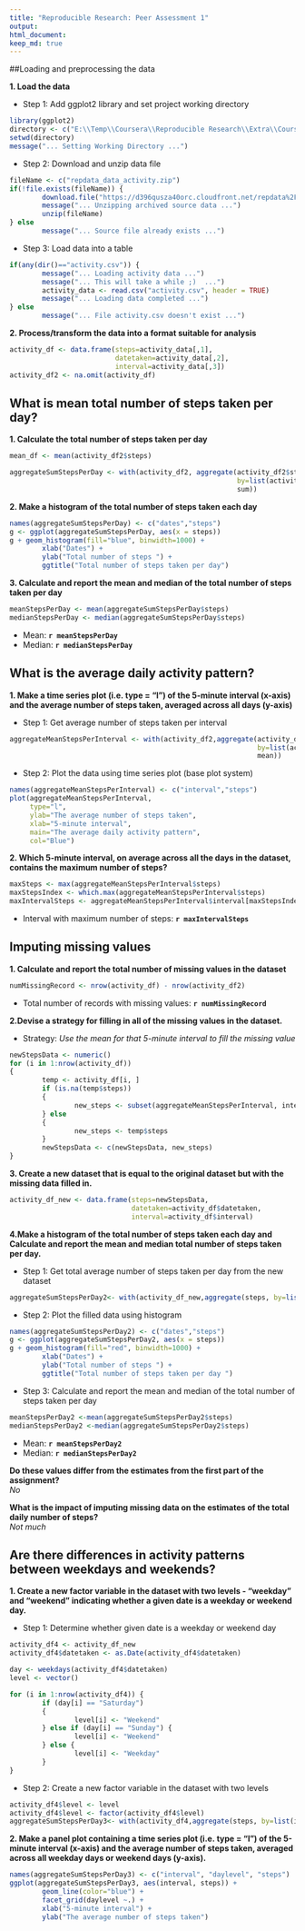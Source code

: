 ```yaml
---
title: "Reproducible Research: Peer Assessment 1"
output: 
html_document:
keep_md: true
---
```


##Loading and preprocessing the data 


**1. Load the data**

- Step 1: Add ggplot2 library and set project working directory

```r
library(ggplot2)
directory <- c("E:\\Temp\\Coursera\\Reproducible Research\\Extra\\Course Project\\Week 2\\wd")
setwd(directory)
message("... Setting Working Directory ...")
```

  
- Step 2: Download and unzip data file

```r
fileName <- c("repdata_data_activity.zip")
if(!file.exists(fileName)) {
        download.file("https://d396qusza40orc.cloudfront.net/repdata%2Fdata%2Factivity.zip", fileName)
        message("... Unzipping archived source data ...")
        unzip(fileName)
} else
        message("... Source file already exists ...")
```

  
- Step 3: Load data into a table

```r
if(any(dir()=="activity.csv")) {   
        message("... Loading activity data ...")
        message("... This will take a while ;)  ...")
        activity_data <- read.csv("activity.csv", header = TRUE)
        message("... Loading data completed ...")
} else
        message("... File activity.csv doesn't exist ...")
```

  
**2. Process/transform the data into a format suitable for analysis**

```r
activity_df <- data.frame(steps=activity_data[,1], 
                          datetaken=activity_data[,2], 
                          interval=activity_data[,3])
activity_df2 <- na.omit(activity_df)
```

  
## What is mean total number of steps taken per day?


**1. Calculate the total number of steps taken per day**

```r
mean_df <- mean(activity_df2$steps)

aggregateSumStepsPerDay <- with(activity_df2, aggregate(activity_df2$steps, 
                                                        by=list(activity_df2$datetaken), 
                                                        sum))
```


**2. Make a histogram of the total number of steps taken each day**

```r
names(aggregateSumStepsPerDay) <- c("dates","steps")
g <- ggplot(aggregateSumStepsPerDay, aes(x = steps))
g + geom_histogram(fill="blue", binwidth=1000) +
        xlab("Dates") +
        ylab("Total number of steps ") +
        ggtitle("Total number of steps taken per day")
```


**3. Calculate and report the mean and median of the total number of steps taken per day**

```r
meanStepsPerDay <- mean(aggregateSumStepsPerDay$steps)
medianStepsPerDay <- median(aggregateSumStepsPerDay$steps)
```


- Mean: **`r meanStepsPerDay`**
- Median: **`r medianStepsPerDay`**


## What is the average daily activity pattern?


**1. Make a time series plot (i.e. type = "l") of the 5-minute interval (x-axis) and the average number of steps taken, averaged across all days (y-axis)**


- Step 1: Get average number of steps taken per interval

```r
aggregateMeanStepsPerInterval <- with(activity_df2,aggregate(activity_df2$steps, 
                                                             by=list(activity_df2$interval), 
                                                             mean))
```

- Step 2: Plot the data using time series plot (base plot system)  

```r
names(aggregateMeanStepsPerInterval) <- c("interval","steps")
plot(aggregateMeanStepsPerInterval,
     type="l",  
     ylab="The average number of steps taken",
     xlab="5-minute interval",
     main="The average daily activity pattern",
     col="Blue")
```


**2. Which 5-minute interval, on average across all the days in the dataset, contains the maximum number of steps?**


```r
maxSteps <- max(aggregateMeanStepsPerInterval$steps)
maxStepsIndex <- which.max(aggregateMeanStepsPerInterval$steps)
maxIntervalSteps <- aggregateMeanStepsPerInterval$interval[maxStepsIndex]
```

- Interval with maximum number of steps: **`r maxIntervalSteps`**


## Imputing missing values

**1. Calculate and report the total number of missing values in the dataset**

```r
numMissingRecord <- nrow(activity_df) - nrow(activity_df2)
```
- Total number of records with missing values: **`r numMissingRecord`**


**2.Devise a strategy for filling in all of the missing values in the dataset.**

- Strategy: *Use the mean for that 5-minute interval to fill the missing value* 

```r
newStepsData <- numeric()
for (i in 1:nrow(activity_df)) 
{
        temp <- activity_df[i, ]
        if (is.na(temp$steps)) 
        {
                new_steps <- subset(aggregateMeanStepsPerInterval, interval == temp$interval)$steps
        } else 
        { 
                new_steps <- temp$steps
        }
        newStepsData <- c(newStepsData, new_steps)
}
```

**3. Create a new dataset that is equal to the original dataset but with the missing data filled in.**  
```r
activity_df_new <- data.frame(steps=newStepsData, 
                              datetaken=activity_df$datetaken, 
                              interval=activity_df$interval)
```


**4.Make a histogram of the total number of steps taken each day and Calculate and report the mean and median total number of steps taken per day.**

- Step 1: Get total average number of steps taken per day from the new dataset

```r
aggregateSumStepsPerDay2<- with(activity_df_new,aggregate(steps, by=list(datetaken), sum))
```

- Step 2: Plot the filled data using histogram 

```r
names(aggregateSumStepsPerDay2) <- c("dates","steps")
g <- ggplot(aggregateSumStepsPerDay2, aes(x = steps))
g + geom_histogram(fill="red", binwidth=1000) +
        xlab("Dates") +
        ylab("Total number of steps ") +
        ggtitle("Total number of steps taken per day ")
```

- Step 3: Calculate and report the mean and median of the total number of steps taken per day
```r
meanStepsPerDay2 <-mean(aggregateSumStepsPerDay2$steps)
medianStepsPerDay2 <-median(aggregateSumStepsPerDay2$steps)
```

- Mean: **`r meanStepsPerDay2`**
- Median: **`r medianStepsPerDay2`**


**Do these values differ from the estimates from the first part of the assignment?**  
*No*


**What is the impact of imputing missing data on the estimates of the total daily number of steps?**  
*Not much*


## Are there differences in activity patterns between weekdays and weekends? 

**1. Create a new factor variable in the dataset with two levels - "weekday" and "weekend" indicating whether a given date is a weekday or weekend day.**


- Step 1: Determine whether  given date is a weekday or weekend day

```r

activity_df4 <- activity_df_new
activity_df4$datetaken <- as.Date(activity_df4$datetaken)

day <- weekdays(activity_df4$datetaken)
level <- vector()

for (i in 1:nrow(activity_df4)) {
        if (day[i] == "Saturday") 
        {
                level[i] <- "Weekend"
        } else if (day[i] == "Sunday") {
                level[i] <- "Weekend"
        } else {
                level[i] <- "Weekday"
        }
}
```


- Step 2: Create a new factor variable in the dataset with two levels 

```r

activity_df4$level <- level
activity_df4$level <- factor(activity_df4$level)
aggregateSumStepsPerDay3<- with(activity_df4,aggregate(steps, by=list(interval,level), mean))
```


**2. Make a panel plot containing a time series plot (i.e. type = "l") of the 5-minute interval (x-axis) and the average number of steps taken, averaged across all weekday days or weekend days (y-axis).**

```r
names(aggregateSumStepsPerDay3) <- c("interval", "daylevel", "steps")
ggplot(aggregateSumStepsPerDay3, aes(interval, steps)) + 
        geom_line(color="blue") + 
        facet_grid(daylevel ~.) +
        xlab("5-minute interval") + 
        ylab("The average number of steps taken")
```